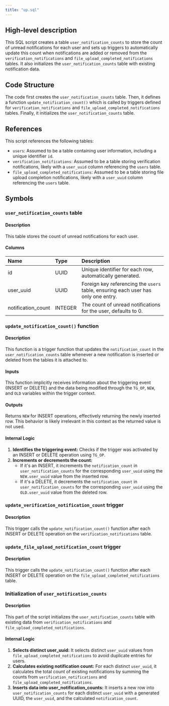 ```yaml
---
title: "up.sql"
---
```


## High-level description
This SQL script creates a table `user_notification_counts` to store the count of unread notifications for each user and sets up triggers to automatically update this count when notifications are added or removed from the `verification_notifications` and `file_upload_completed_notifications` tables. It also initializes the `user_notification_counts` table with existing notification data.

## Code Structure
The code first creates the `user_notification_counts` table. Then, it defines a function `update_notification_count()` which is called by triggers defined for `verification_notifications` and `file_upload_completed_notifications` tables. Finally, it initializes the `user_notification_counts` table.

## References
This script references the following tables:
- `users`: Assumed to be a table containing user information, including a unique identifier `id`.
- `verification_notifications`: Assumed to be a table storing verification notifications, likely with a `user_uuid` column referencing the `users` table.
- `file_upload_completed_notifications`: Assumed to be a table storing file upload completion notifications, likely with a `user_uuid` column referencing the `users` table.

## Symbols
### `user_notification_counts` table
#### Description
This table stores the count of unread notifications for each user.

#### Columns
| Name | Type | Description |
|:-----|:-----|:------------|
| id | UUID | Unique identifier for each row, automatically generated. |
| user_uuid | UUID | Foreign key referencing the `users` table, ensuring each user has only one entry. |
| notification_count | INTEGER | The count of unread notifications for the user, defaults to 0. |

### `update_notification_count()` function
#### Description
This function is a trigger function that updates the `notification_count` in the `user_notification_counts` table whenever a new notification is inserted or deleted from the tables it is attached to.

#### Inputs
This function implicitly receives information about the triggering event (INSERT or DELETE) and the data being modified through the `TG_OP`, `NEW`, and `OLD` variables within the trigger context.

#### Outputs
Returns `NEW` for INSERT operations, effectively returning the newly inserted row. This behavior is likely irrelevant in this context as the returned value is not used.

#### Internal Logic
1. **Identifies the triggering event:** Checks if the trigger was activated by an INSERT or DELETE operation using `TG_OP`.
2. **Increments or decrements the count:**
    - If it's an INSERT, it increments the `notification_count` in `user_notification_counts` for the corresponding `user_uuid` using the `NEW.user_uuid` value from the inserted row.
    - If it's a DELETE, it decrements the `notification_count` in `user_notification_counts` for the corresponding `user_uuid` using the `OLD.user_uuid` value from the deleted row.

### `update_verification_notification_count` trigger
#### Description
This trigger calls the `update_notification_count()` function after each INSERT or DELETE operation on the `verification_notifications` table.

### `update_file_upload_notification_count` trigger
#### Description
This trigger calls the `update_notification_count()` function after each INSERT or DELETE operation on the `file_upload_completed_notifications` table.

### Initialization of `user_notification_counts`
#### Description
This part of the script initializes the `user_notification_counts` table with existing data from `verification_notifications` and `file_upload_completed_notifications`.

#### Internal Logic
1. **Selects distinct user_uuid:** It selects distinct `user_uuid` values from `file_upload_completed_notifications` to avoid duplicate entries for users.
2. **Calculates existing notification count:** For each distinct `user_uuid`, it calculates the total count of existing notifications by summing the counts from `verification_notifications` and `file_upload_completed_notifications`.
3. **Inserts data into user_notification_counts:** It inserts a new row into `user_notification_counts` for each distinct `user_uuid` with a generated UUID, the `user_uuid`, and the calculated `notification_count`.
